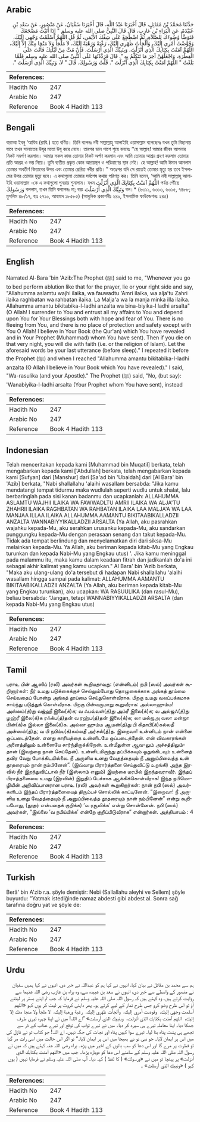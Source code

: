 ## Arabic


<div dir="rtl" lang="ar" style={{fontSize:'larger',backgroundColor:'#f8f9fa',padding:20}}>
حَدَّثَنَا مُحَمَّدُ بْنُ مُقَاتِلٍ، قَالَ أَخْبَرَنَا عَبْدُ اللَّهِ، قَالَ أَخْبَرَنَا سُفْيَانُ، عَنْ مَنْصُورٍ، عَنْ سَعْدِ بْنِ عُبَيْدَةَ، عَنِ الْبَرَاءِ بْنِ عَازِبٍ، قَالَ قَالَ النَّبِيُّ صلى الله عليه وسلم ‏"‏ إِذَا أَتَيْتَ مَضْجَعَكَ فَتَوَضَّأْ وُضُوءَكَ لِلصَّلاَةِ، ثُمَّ اضْطَجِعْ عَلَى شِقِّكَ الأَيْمَنِ، ثُمَّ قُلِ اللَّهُمَّ أَسْلَمْتُ وَجْهِي إِلَيْكَ، وَفَوَّضْتُ أَمْرِي إِلَيْكَ، وَأَلْجَأْتُ ظَهْرِي إِلَيْكَ، رَغْبَةً وَرَهْبَةً إِلَيْكَ، لاَ مَلْجَأَ وَلاَ مَنْجَا مِنْكَ إِلاَّ إِلَيْكَ، اللَّهُمَّ آمَنْتُ بِكِتَابِكَ الَّذِي أَنْزَلْتَ، وَبِنَبِيِّكَ الَّذِي أَرْسَلْتَ‏.‏ فَإِنْ مُتَّ مِنْ لَيْلَتِكَ فَأَنْتَ عَلَى الْفِطْرَةِ، وَاجْعَلْهُنَّ آخِرَ مَا تَتَكَلَّمُ بِهِ ‏"‏‏.‏ قَالَ فَرَدَّدْتُهَا عَلَى النَّبِيِّ صلى الله عليه وسلم فَلَمَّا بَلَغْتُ ‏"‏ اللَّهُمَّ آمَنْتُ بِكِتَابِكَ الَّذِي أَنْزَلْتَ ‏"‏‏.‏ قُلْتُ وَرَسُولِكَ‏.‏ قَالَ ‏"‏ لاَ، وَنَبِيِّكَ الَّذِي أَرْسَلْتَ ‏"‏‏.‏
</div>
<div style={{backgroundColor:'#f8f9fa',padding:20, marginBottom: 10}}><table> <thead> <tr> <th>References:</th> <th></th> </tr> </thead> <tbody><tr><td>Hadith No</td><td>247</td></tr><tr><td>Arabic No</td><td>247</td></tr><tr><td>Reference</td><td>Book 4 Hadith 113</td></tr></tbody></table></div>

## Bengali


<div dir="ltr" lang="bn" style={{fontSize:'larger',backgroundColor:'#f8f9fa',padding:20}}>
বারাআ ইবনু ‘আযিব (রাযি.) হতে বর্ণিত। তিনি বলেনঃ নবী সাল্লাল্লাহু আলাইহি ওয়াসাল্লাম বলেছেনঃ যখন তুমি বিছানায় যাবে তখন সালাতের উযূর মতো উযূ করে নেবে। তারপর ডান পাশে শুয়ে বলবেঃ ‘‘হে আল্লাহ! আমার জীবন আপনার নিকট সমর্পণ করলাম। আমার সকল কাজ তোমার নিকট অর্পণ করলাম এবং আমি তোমার আশ্রয় গ্রহণ করলাম তোমার প্রতি আগ্রহ ও ভয় নিয়ে। তুমি ব্যতীত প্রকৃত কোন আশ্রয়স্থল ও পরিত্রাণের স্থান নেই। হে আল্লাহ! আমি ঈমান আনলাম তোমার অবতীর্ণ কিতাবের উপর এবং তোমার প্রেরিত নবীর প্রতি।’’ অতঃপর যদি সে রাতেই তোমার মৃত্যু হয় তবে ইসলামের উপর তোমার মৃত্যু হবে। এ কথাগুলো তোমার সর্বশেষ কথায় পরিণত কর। তিনি বলেন, ‘আমি নবী সাল্লাল্লাহু আলাইহি ওয়াসাল্লাম -কে এ কথাগুলো পুনরায় শুনালাম। যখন اللَّهُمَّ آمَنْتُ بِكِتَابِكَ الَّذِي أَنْزَلْتَ পর্যন্ত পৌঁছে وَرَسُولِكَ বললাম, তখন তিনি বললেনঃ না; বরং وَنَبِيِّكَ الَّذِي أَرْسَلْتَ বল।* (৬৩১১, ৬৩১৩, ৬৩১৫, ৭৪৮৮; মুসলিম ৪৮/১৭, হাঃ ২৭১০, আহমাদ ১৮৫৮৫) (আধুনিক প্রকাশনীঃ ২৪০, ইসলামিক ফাউন্ডেশনঃ ২৪৫)
</div>
<div style={{backgroundColor:'#f8f9fa',padding:20, marginBottom: 10}}><table> <thead> <tr> <th>References:</th> <th></th> </tr> </thead> <tbody><tr><td>Hadith No</td><td>247</td></tr><tr><td>Arabic No</td><td>247</td></tr><tr><td>Reference</td><td>Book 4 Hadith 113</td></tr></tbody></table></div>

## English


<div dir="ltr" lang="en" style={{fontSize:'larger',backgroundColor:'#f8f9fa',padding:20}}>
Narrated Al-Bara 'bin 'Azib:The Prophet (ﷺ) said to me, "Whenever you go to bed perform ablution like that for the prayer, lie or your right side and say, "Allahumma aslamtu wajhi ilaika, wa fauwadtu 'Amri ilaika, wa alja'tu Zahri ilaika raghbatan wa rahbatan ilaika. La Malja'a wa la manja minka illa ilaika. Allahumma amantu bikitabika-l-ladhi anzalta wa bina-biyika-l ladhi arsalta" (O Allah! I surrender to You and entrust all my affairs to You and depend upon You for Your Blessings both with hope and fear of You. There is no fleeing from You, and there is no place of protection and safety except with You O Allah! I believe in Your Book (the Qur'an) which You have revealed and in Your Prophet (Muhammad) whom You have sent). Then if you die on that very night, you will die with faith (i.e. or the religion of Islam). Let the aforesaid words be your last utterance (before sleep)." I repeated it before the Prophet (ﷺ) and when I reached "Allahumma amantu bikitabika-l-ladhi anzalta (O Allah I believe in Your Book which You have revealed)." I said, "Wa-rasulika (and your Apostle)." The Prophet (ﷺ) said, "No, (but say): 'Wanabiyika-l-ladhi arsalta (Your Prophet whom You have sent), instead
</div>
<div style={{backgroundColor:'#f8f9fa',padding:20, marginBottom: 10}}><table> <thead> <tr> <th>References:</th> <th></th> </tr> </thead> <tbody><tr><td>Hadith No</td><td>247</td></tr><tr><td>Arabic No</td><td>247</td></tr><tr><td>Reference</td><td>Book 4 Hadith 113</td></tr></tbody></table></div>

## Indonesian


<div dir="ltr" lang="id" style={{fontSize:'larger',backgroundColor:'#f8f9fa',padding:20}}>
Telah menceritakan kepada kami [Muhammad bin Muqatil] berkata, telah mengabarkan kepada kami ['Abdullah] berkata, telah mengabarkan kepada kami [Sufyan] dari [Manshur] dari [Sa'ad bin 'Ubaidah] dari [Al Bara' bin 'Azib] berkata, "Nabi shallallahu 'alaihi wasallam bersabda: "Jika kamu mendatangi tempat tidurmu maka wudlulah seperti wudlu untuk shalat, lalu berbaringlah pada sisi kanan badanmu dan ucapkanlah: ALLAHUMMA ASLAMTU WAJHII ILAIKA WA FAWWADLTU AMRII ILAIKA WA ALJA'TU ZHAHRII ILAIKA RAGHBATAN WA RAHBATAN ILAIKA LAA MALJA'A WA LAA MANJAA ILLAA ILAIKA ALLAHUMMA AAMANTU BIKITAABIKALLADZII ANZALTA WANNABIYYIKALLADZII ARSALTA (Ya Allah, aku pasrahkan wajahku kepada-Mu, aku serahkan urusanku kepada-Mu, aku sandarkan punggungku kepada-Mu dengan perasaan senang dan takut kepada-Mu. Tidak ada tempat berlindung dan menyelamatkan diri dari siksa-Mu melainkan kepada-Mu. Ya Allah, aku beriman kepada kitab-Mu yang Engkau turunkan dan kepada Nabi-Mu yang Engkau utus) '. Jika kamu meninggal pada malammu itu, maka kamu dalam keadaan fitrah dan jadikanlah do'a ini sebagai akhir kalimat yang kamu ucapkan." Al Bara' bin 'Azib berkata, "Maka aku ulang-ulang do'a tersebut di hadapan Nabi shallallahu 'alaihi wasallam hingga sampai pada kalimat: ALLAHUMMA AAMANTU BIKITAABIKALLADZII ANZALTA (Ya Allah, aku beriman kepada kitab-Mu yang Engkau turunkan), aku ucapkan: WA RASUULIKA (dan rasul-Mu), beliau bersabda: "Jangan, tetapi WANNABIYYIKALLADZII ARSALTA (dan kepada Nabi-Mu yang Engkau utus)
</div>
<div style={{backgroundColor:'#f8f9fa',padding:20, marginBottom: 10}}><table> <thead> <tr> <th>References:</th> <th></th> </tr> </thead> <tbody><tr><td>Hadith No</td><td>247</td></tr><tr><td>Arabic No</td><td>247</td></tr><tr><td>Reference</td><td>Book 4 Hadith 113</td></tr></tbody></table></div>

## Tamil


<div dir="ltr" lang="ta" style={{fontSize:'larger',backgroundColor:'#f8f9fa',padding:20}}>
பராஉ பின் ஆஸிப் (ரலி) அவர்கள் கூறியதாவது: (என்னிடம்) நபி (ஸல்) அவர்கள் கூறினார்கள்: நீர் உமது படுக்கைக்குச் செல்லும்போது தொழுகைக்காக அங்கத் தூய்மை செய்வதைப் போன்று அங்கத் தூய்மை செய்துகொள்வீராக. பிறகு உமது வலப்பக்கமாக சாய்ந்து படுத்துக் கொள்வீராக. பிறகு பின்வருமாறு கூறுவீராக: அல்லாஹும்ம! அஸ்லம்(த்)து வஜ்ஹீ இலை(க்)க; வ ஃபவ்வள்(த்)து அம்ரீ இலை(க்)க; வ அல்ஜஃ(த்)து ழஹ்ரீ இலை(க்)க ரஃக்ப(த்)தன் வ ரஹ்ப(த்)தன் இலை(க்)க; லா மல்ஜஅ வலா மன்ஜா மின்(க்)க இல்லா இலை(க்)க. அல்லா ஹும்ம ஆமன்(த்)து பி கிதாபி(க்)கல்லதீ அன்ஸல்(த்)த; வ பி நபிய்ய(க்)கல்லதீ அர்சல்(த்)த. இறைவா! உன்னிடம் நான் என்னை ஒப்படைத்தேன். எனது காரியத்தை உன்னிடமே ஒப்படைத்தேன். என் விவகாரங்கள் அனைத்திலும் உன்னையே சார்ந்திருக்கிறேன். உன்மீதுள்ள ஆவ-லும் அச்சத்திலும்தான் (இவற்றை நான் செய்தேன்). உன்னிடமிருந்து தப்பிக்கவும் ஒதுங்கிடவும் உன்னைத் தவிர வேறு போக்கிடமில்லை. நீ அருளிய உனது வேதத்தையும் நீ அனுப்பிவைத்த உன் தூதரையும் நான் நம்பினேன்”. (இவ்வாறு பிரார்த்தனை செய்துவிட்டு உறங்கி) அந்த இரவில் நீர் இறந்துவிட்டால் நீர் (இஸ்லாம் எனும்) இயற்கை மரபில் இறந்தவராவீர். இந்தப் பிராத்தனையை உமது (இரவின்) இறுதிப் பேச்சாக ஆக்கிக்கொள்வீராக! இந்த நபிமொழியின் அறிவிப்பாளரான பராஉ (ரலி) அவர்கள் கூறுகிறார்கள்: நான் நபி (ஸல்) அவர்களிடம் இந்தப் பிரார்த்தனையைத் திரும்பச் சொல்லிக் காட்டினேன். “இறைவா! நீ அருளிய உனது வேதத்தையும் நீ அனுப்பிவைத்த தூதரையும் நான் நம்பினேன்” என்று கூறியபோது, (தூதர் என்பதைக் குறிக்க) ‘வ ரசூலிக்க’ என்று சொன்னேன். நபி (ஸல்) அவர்கள், “இல்லை ‘வ நபிய்யிக்க’ என்றே குறிப்பிடுவீராக” என்றார்கள். அத்தியாயம் : 4
</div>
<div style={{backgroundColor:'#f8f9fa',padding:20, marginBottom: 10}}><table> <thead> <tr> <th>References:</th> <th></th> </tr> </thead> <tbody><tr><td>Hadith No</td><td>247</td></tr><tr><td>Arabic No</td><td>247</td></tr><tr><td>Reference</td><td>Book 4 Hadith 113</td></tr></tbody></table></div>

## Turkish


<div dir="ltr" lang="tr" style={{fontSize:'larger',backgroundColor:'#f8f9fa',padding:20}}>
Berâ' bin A'zib r.a. şöyle demiştir: Nebi (Sallallahu aleyhi ve Sellem) şöyle buyurdu: "Yatmak istediğinde namaz abdesti gibi abdest al. Sonra sağ tarafına doğru yat ve şöyle de:
</div>
<div style={{backgroundColor:'#f8f9fa',padding:20, marginBottom: 10}}><table> <thead> <tr> <th>References:</th> <th></th> </tr> </thead> <tbody><tr><td>Hadith No</td><td>247</td></tr><tr><td>Arabic No</td><td>247</td></tr><tr><td>Reference</td><td>Book 4 Hadith 113</td></tr></tbody></table></div>

## Urdu


<div dir="rtl" lang="ur" style={{fontSize:'larger',backgroundColor:'#f8f9fa',padding:20}}>
ہم سے محمد بن مقاتل نے بیان کیا، انہوں نے کہا ہم کو عبداللہ نے خبر دی، انہوں نے کہا ہمیں سفیان نے منصور کے واسطے سے خبر دی، انہوں نے سعد بن عبیدہ سے، وہ براء بن عازب رضی اللہ عنہما سے روایت کرتے ہیں، وہ کہتے ہیں کہ رسول اللہ صلی اللہ علیہ وسلم نے فرمایا کہ جب تم اپنے بستر پر لیٹنے آؤ تو اس طرح وضو کرو جس طرح نماز کے لیے کرتے ہو۔ پھر داہنی کروٹ پر لیٹ کر یوں کہو «اللهم أسلمت وجهي إليك،‏‏‏‏ ‏‏‏‏ وفوضت أمري إليك،‏‏‏‏ ‏‏‏‏ وألجأت ظهري إليك،‏‏‏‏ ‏‏‏‏ رغبة ورهبة إليك،‏‏‏‏ ‏‏‏‏ لا ملجأ ولا منجا منك إلا إليك،‏‏‏‏ ‏‏‏‏ اللهم آمنت بكتابك الذي أنزلت،‏‏‏‏ ‏‏‏‏ وبنبيك الذي أرسلت‏» ”اے اللہ! میں نے اپنا چہرہ تیری طرف جھکا دیا۔ اپنا معاملہ تیرے ہی سپرد کر دیا۔ میں نے تیرے ثواب کی توقع اور تیرے عذاب کے ڈر سے تجھے ہی پشت پناہ بنا لیا۔ تیرے سوا کہیں پناہ اور نجات کی جگہ نہیں۔ اے اللہ! جو کتاب تو نے نازل کی میں اس پر ایمان لایا۔ جو نبی تو نے بھیجا میں اس پر ایمان لایا۔“ تو اگر اس حالت میں اسی رات مر گیا تو فطرت پر مرے گا اور اس دعا کو سب باتوں کے اخیر میں پڑھ۔ براء رضی اللہ عنہ کہتے ہیں کہ میں نے رسول اللہ صلی اللہ علیہ وسلم کے سامنے اس دعا کو دوبارہ پڑھا۔ جب میں «اللهم آمنت بكتابك الذي أنزلت» پر پہنچا تو میں نے «ورسولك‏» ( کا لفظ ) کہہ دیا۔ آپ صلی اللہ علیہ وسلم نے فرمایا نہیں ( یوں کہو ) «ونبيك الذي أرسلت» ۔
</div>
<div style={{backgroundColor:'#f8f9fa',padding:20, marginBottom: 10}}><table> <thead> <tr> <th>References:</th> <th></th> </tr> </thead> <tbody><tr><td>Hadith No</td><td>247</td></tr><tr><td>Arabic No</td><td>247</td></tr><tr><td>Reference</td><td>Book 4 Hadith 113</td></tr></tbody></table></div>